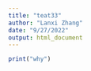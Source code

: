 ```yaml
---
title: "teat33"
author: "Lanxi Zhang"
date: "9/27/2022"
output: html_document
---
```


```r
print("why")
```

